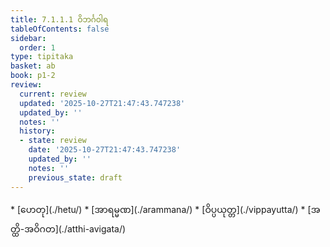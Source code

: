 ```yaml
---
title: 7.1.1.1 ဝိဘင်္ဂဝါရ
tableOfContents: false
sidebar:
  order: 1
type: tipitaka
basket: ab
book: p1-2
review:
  current: review
  updated: '2025-10-27T21:47:43.747238'
  updated_by: ''
  notes: ''
  history:
  - state: review
    date: '2025-10-27T21:47:43.747238'
    updated_by: ''
    notes: ''
    previous_state: draft
---
```



<ReviewStatus review={frontmatter.review} showDetails={true} />

<HypothesisAnnotation frontmatter={frontmatter} />

<DynamicBreadcrumb />



<TableOfContents book="p1-2" section="7.1.1.1">
* [ဟေတု](./hetu/)
* [အာရမ္မဏ](./arammana/)
* [ဝိပ္ပယုတ္တ](./vippayutta/)
* [အတ္ထိ-အဝိဂတ](./atthi-avigata/)
</TableOfContents>